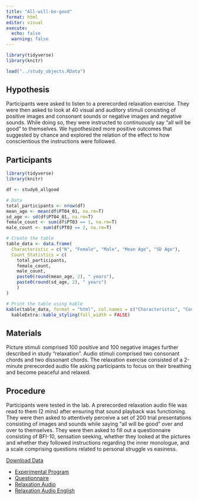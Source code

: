 ```yaml
---
title: "All-will-be-good"
format: html
editor: visual
execute: 
  echo: false
  warning: false
---
```


```r
library(tidyverse)
library(knitr)

load("../study_objects.RData")
```

## Hypothesis

Participants were asked to listen to a prerecorded relaxation exercise. They were then asked to look at 40 visual and auditory stimuli consisting of positive images and consonant sounds or negative images and negative sounds. While doing so, they were instructed to continuously say "all will be good" to themselves. We hypothesized more positive outcomes that suggested by chance and explored the relation of the effect to how conscientious the instructions were followed.

## Participants

```r
library(tidyverse)
library(knitr)

df <- study6_allgood

# Data
total_participants <- nrow(df)
mean_age <- mean(df$PT04_01, na.rm=T)
sd_age <- sd(df$PT04_01, na.rm=T)
female_count <- sum(df$PT03 == 1, na.rm=T)
male_count <- sum(df$PT03 == 2, na.rm=T)

# Create the table
table_data <- data.frame(
  Characteristic = c("N", "Female", "Male", "Mean Age", "SD Age"),
  Count_Statistics = c(
    total_participants,
    female_count,
    male_count,
    paste0(round(mean_age, 2), " years"),
    paste0(round(sd_age, 2), " years")
    )
)

# Print the table using kable
kable(table_data, format = "html", col.names = c("Characteristic", "Count/Statistic")) %>%
  kableExtra::kable_styling(full_width = FALSE)

```

## Materials

Picture stimuli comprised 100 positive and 100 negative images further described in study "relaxation". Audio stimuli comprised two consonant chords and two dissonant chords. The relaxation exercise consisted of a 2-minute prerecorded audio file asking participants to focus on their breathing and become peaceful and relaxed.

## Procedure

Participants were tested in the lab. A prerecorded relaxation audio file was read to them (2 mins) after ensuring that sound playback was functioning. They were then asked to attentively perceive a set of 200 trial presentations consisting of images and sounds while saying "all will be good" over and over to themselves. They were then asked to fill out a questionnaire consisting of BFI-10, sensation seeking, whether they looked at the pictures and whether they followed instructions regarding the inner monologue, and a scale comprising questions related to personal struggle vs easiness.

::: {.callout-tip title="Data" collapse="true"}
[Download Data](../data/allgood.csv)
:::

::: {.callout-note title="Resources" collapse="true"}
-   [Experimental Program](https://osf.io/avf4h)
-   [Questionnaire](https://osf.io/t64zj)
-   [Relaxation Audio](https://osf.io/9gnds)
-   [Relaxation Audio English](https://osf.io/pbzrv)
:::
